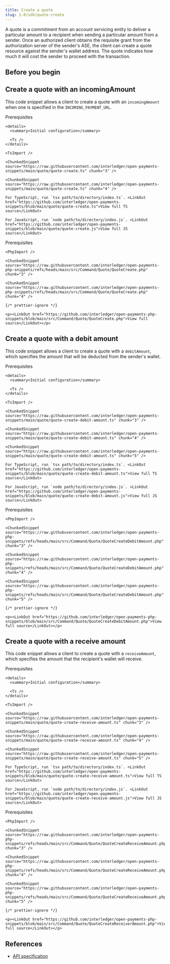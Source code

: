 ```yaml
---
title: Create a quote
slug: 1.0/sdk/quote-create
---
```



A quote is a commitment from an account servicing entity to deliver a particular amount to a recipient when sending a particular amount from a sender. Once an authorized client obtains the requisite grant from the authorization server of the sender's <Tooltip content="Account servicing entity" client:load><span>ASE</span></Tooltip>, the client can create a quote resource against the sender's wallet address. The quote indicates how much it will cost the sender to proceed with the transaction.

## Before you begin

<Begin />

## Create a quote with an incomingAmount

This code snippet allows a client to create a quote with an `incomingAmount` when one is specified in the `INCOMING_PAYMENT_URL`.

<Tabs syncKey="langs">
  <TabItem label="TypeScript/JavaScript" icon="seti:javascript">
    <LinkButton href="https://github.com/interledger/open-payments-snippets/blob/main/README.md#prerequisites" target="_blank" icon="external" iconPlacement="start">Prerequisites</LinkButton>

    <details>
      <summary>Initial configuration</summary>

      <Ts />
    </details>

    <TsImport />

    <ChunkedSnippet source="https://raw.githubusercontent.com/interledger/open-payments-snippets/main/quote/quote-create.ts" chunk="3" />

    <ChunkedSnippet source="https://raw.githubusercontent.com/interledger/open-payments-snippets/main/quote/quote-create.ts" chunk="4" />

    For TypeScript, run `tsx path/to/directory/index.ts`. <LinkOut href="https://github.com/interledger/open-payments-snippets/blob/main/quote/quote-create.ts">View full TS source</LinkOut>

    For JavaScript, run `node path/to/directory/index.js`. <LinkOut href="https://github.com/interledger/open-payments-snippets/blob/main/quote/quote-create.js">View full JS source</LinkOut>

  </TabItem>

  <TabItem label="PHP" icon="seti:php">
    <LinkButton href="https://github.com/interledger/open-payments-php-snippets/blob/main/README.md#prerequisites" target="_blank" icon="external" iconPlacement="start">Prerequisites</LinkButton>

    <PhpImport />

    <ChunkedSnippet source="https://raw.githubusercontent.com/interledger/open-payments-php-snippets/refs/heads/main/src/Command/Quote/QuoteCreate.php" chunk="3" />

    <ChunkedSnippet source="https://raw.githubusercontent.com/interledger/open-payments-php-snippets/refs/heads/main/src/Command/Quote/QuoteCreate.php" chunk="4" />

    {/* prettier-ignore */}

    <p><LinkOut href="https://github.com/interledger/open-payments-php-snippets/blob/main/src/Command/Quote/QuoteCreate.php">View full source</LinkOut></p>

  </TabItem>
</Tabs>

## Create a quote with a debit amount

This code snippet allows a client to create a quote with a `debitAmount`, which specifies the amount that will be deducted from the sender's wallet.

<Tabs syncKey="langs">
  <TabItem label="TypeScript/JavaScript" icon="seti:javascript">
    <LinkButton href="https://github.com/interledger/open-payments-snippets/blob/main/README.md#prerequisites" target="_blank" icon="external" iconPlacement="start">Prerequisites</LinkButton>

    <details>
      <summary>Initial configuration</summary>

      <Ts />
    </details>

    <TsImport />

    <ChunkedSnippet source="https://raw.githubusercontent.com/interledger/open-payments-snippets/main/quote/quote-create-debit-amount.ts" chunk="3" />

    <ChunkedSnippet source="https://raw.githubusercontent.com/interledger/open-payments-snippets/main/quote/quote-create-debit-amount.ts" chunk="4" />

    <ChunkedSnippet source="https://raw.githubusercontent.com/interledger/open-payments-snippets/main/quote/quote-create-debit-amount.ts" chunk="5" />

    For TypeScript, run `tsx path/to/directory/index.ts`. <LinkOut href="https://github.com/interledger/open-payments-snippets/blob/main/quote/quote-create-debit-amount.ts">View full TS source</LinkOut>

    For JavaScript, run `node path/to/directory/index.js`. <LinkOut href="https://github.com/interledger/open-payments-snippets/blob/main/quote/quote-create-debit-amount.js">View full JS source</LinkOut>

  </TabItem>

  <TabItem label="PHP" icon="seti:php">
    <LinkButton href="https://github.com/interledger/open-payments-php-snippets/blob/main/README.md#prerequisites" target="_blank" icon="external" iconPlacement="start">Prerequisites</LinkButton>

    <PhpImport />

    <ChunkedSnippet source="https://raw.githubusercontent.com/interledger/open-payments-php-snippets/refs/heads/main/src/Command/Quote/QuoteCreateDebitAmount.php" chunk="3" />

    <ChunkedSnippet source="https://raw.githubusercontent.com/interledger/open-payments-php-snippets/refs/heads/main/src/Command/Quote/QuoteCreateDebitAmount.php" chunk="4" />

    <ChunkedSnippet source="https://raw.githubusercontent.com/interledger/open-payments-php-snippets/refs/heads/main/src/Command/Quote/QuoteCreateDebitAmount.php" chunk="5" />

    {/* prettier-ignore */}

    <p><LinkOut href="https://github.com/interledger/open-payments-php-snippets/blob/main/src/Command/Quote/QuoteCreateDebitAmount.php">View full source</LinkOut></p>

  </TabItem>
</Tabs>

## Create a quote with a receive amount

This code snippet allows a client to create a quote with a `receiveAmount`, which specifies the amount that the recipient's wallet will receive.

<Tabs syncKey="langs">
  <TabItem label="TypeScript/JavaScript" icon="seti:javascript">
    <LinkButton href="https://github.com/interledger/open-payments-snippets/blob/main/README.md#prerequisites" target="_blank" icon="external" iconPlacement="start">Prerequisites</LinkButton>

    <details>
      <summary>Initial configuration</summary>

      <Ts />
    </details>

    <TsImport />

    <ChunkedSnippet source="https://raw.githubusercontent.com/interledger/open-payments-snippets/main/quote/quote-create-receive-amount.ts" chunk="3" />

    <ChunkedSnippet source="https://raw.githubusercontent.com/interledger/open-payments-snippets/main/quote/quote-create-receive-amount.ts" chunk="4" />

    <ChunkedSnippet source="https://raw.githubusercontent.com/interledger/open-payments-snippets/main/quote/quote-create-receive-amount.ts" chunk="5" />

    For TypeScript, run `tsx path/to/directory/index.ts`. <LinkOut href="https://github.com/interledger/open-payments-snippets/blob/main/quote/quote-create-receive-amount.ts">View full TS source</LinkOut>

    For JavaScript, run `node path/to/directory/index.js`. <LinkOut href="https://github.com/interledger/open-payments-snippets/blob/main/quote/quote-create-receive-amount.js">View full JS source</LinkOut>

  </TabItem>

  <TabItem label="PHP">
    <LinkButton href="https://github.com/interledger/open-payments-php-snippets/blob/main/README.md#prerequisites" target="_blank" icon="external" iconPlacement="start">Prerequisites</LinkButton>

    <PhpImport />

    <ChunkedSnippet source="https://raw.githubusercontent.com/interledger/open-payments-php-snippets/refs/heads/main/src/Command/Quote/QuoteCreateReceiveAmount.php" chunk="3" />

    <ChunkedSnippet source="https://raw.githubusercontent.com/interledger/open-payments-php-snippets/refs/heads/main/src/Command/Quote/QuoteCreateReceiveAmount.php" chunk="4" />

    <ChunkedSnippet source="https://raw.githubusercontent.com/interledger/open-payments-php-snippets/refs/heads/main/src/Command/Quote/QuoteCreateReceiveAmount.php" chunk="5" />

    {/* prettier-ignore */}

    <p><LinkOut href="https://github.com/interledger/open-payments-php-snippets/blob/main/src/Command/Quote/QuoteCreateReceiverAmount.php">View full source</LinkOut></p>

  </TabItem>
</Tabs>

## References

- [API specification](/1.0/apis/resource-server/operations/create-quote)
